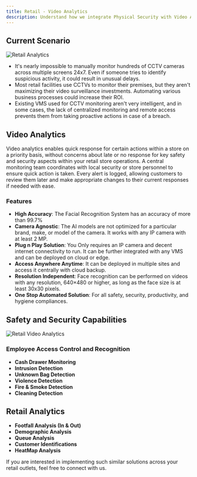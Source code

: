```yaml
---
title: Retail - Video Analytics
description: Understand how we integrate Physical Security with Video Analytics for Retail Customers
---
```


## Current Scenario
![Retail Analytics](/retailai.jpg)
- It's nearly impossible to manually monitor hundreds of CCTV cameras across multiple screens 24x7. Even if someone tries to identify suspicious activity, it could result in unusual delays.
- Most retail facilities use CCTVs to monitor their premises, but they aren't maximizing their video surveillance investments. Automating various business processes could increase their ROI.
- Existing VMS used for CCTV monitoring aren't very intelligent, and in some cases, the lack of centralized monitoring and remote access prevents them from taking proactive actions in case of a breach.


## Video Analytics 

Video analytics enables quick response for certain actions within a store on a priority basis, without concerns about late or no response for key safety and security aspects within your retail store operations.
A central monitoring team coordinates with local security or store personnel to ensure quick action is taken. Every alert is logged, allowing customers to review them later and make appropriate changes to their current responses if needed with ease.



### Features
- **High Accuracy**: The Facial Recognition System has an accuracy of more than 99.7%
- **Camera Agnostic**: The AI models are not optimized for a particular brand, make, or model of the camera. It works with any IP camera with at least 2 MP.
- **Plug n Play Solution**: You Only requires an IP camera and decent internet connectivity to run. It can be further integrated with any VMS and can be deployed on cloud or edge.
- **Access Anywhere Anytime**: It can be deployed in multiple sites and access it centrally with cloud backup.
- **Resolution Independent**: Face recognition can be performed on videos with any resolution, 640×480 or higher, as long as the face size is at least 30x30 pixels.
- **One Stop Automated Solution**: For all safety, security, productivity, and hygiene compliances.



## Safety and Security Capabilities

![Retail Video Analytics](/retail-va.jpg)

### Employee Access Control and Recognition 
-  **Cash Drawer Monitoring**
-  **Intrusion Detection**
-  **Unknown Bag Detection**
-  **Violence Detection**
-  **Fire & Smoke Detection**
-  **Cleaning Detection**



## Retail Analytics
-  **Footfall Analysis (In & Out)**
-  **Demographic Analysis**
-  **Queue Analysis**
-  **Customer Identifications**
-  **HeatMap Analysis**

If you are interested in implementing such similar solutions across your retail outlets, feel free to connect with us.




